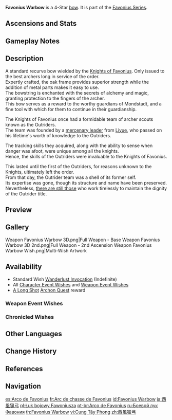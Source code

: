 {{Weapon Infobox
|title          = Fa&shy;vo&shy;ni&shy;us War&shy;bow
|id             = 15401
|image          = <gallery>
Weapon Favonius Warbow.png|Base
Weapon Favonius Warbow 2nd.png|2nd Ascension
</gallery>
|type           = Bow
|series         = Favonius
|releaseDate    = 2020-09-28
|quality        = 4
|base_atk       = 41
|2nd_stat_type  = Energy Recharge
|2nd_stat       = 13.3%
|passive        = Windfall
|effect         = CRIT hits have a (var1)% chance to generate a small amount of Elemental Particles, which will regenerate 6 Energy for the character. Can only occur once every (var2)s.
|eff_rank1_var1 = 60
|eff_rank2_var1 = 70
|eff_rank3_var1 = 80
|eff_rank4_var1 = 90
|eff_rank5_var1 = 100
|eff_rank1_var2 = 12
|eff_rank2_var2 = 10.5
|eff_rank3_var2 = 9
|eff_rank4_var2 = 7.5
|eff_rank5_var2 = 6
|eff_att1       = CRIT Hit
|eff_att2       = Energy Generation
|obtain         = Wishes
|obtain2        = Quests
|quest          = A Long Shot
}}
{{Description|A standard-issue recurve bow of the Knights of Favonius. Only the best archers can unleash its full potential.}}
'''Favonius Warbow''' is a 4-Star [[bow]]. It is part of the [[Favonius Series]].

==Ascensions and Stats==
{{Weapon Ascensions and Stats
|ascendMat1 = Fetters of the Dandelion Gladiator
|ascendMat2 = Chains of the Dandelion Gladiator
|ascendMat3 = Shackles of the Dandelion Gladiator
|ascendMat4 = Dream of the Dandelion Gladiator
|bossMat1   = Chaos Device
|bossMat2   = Chaos Circuit
|bossMat3   = Chaos Core
|commonMat1 = Whopperflower Nectar
|commonMat2 = Shimmering Nectar
|commonMat3 = Energy Nectar
}}
==Gameplay Notes==
{{Transclude|Favonius Series|Gameplay Notes}}

==Description==
A standard recurve bow wielded by the [[Knights of Favonius]]. Only issued to the best archers long in service of the order.<br>
Expertly crafted, the oak frame provides superior strength while the addition of metal parts makes it easy to use.<br>
The bowstring is enchanted with the secrets of alchemy and magic, granting protection to the fingers of the archer.<br>
This bow serves as a reward to the worthy guardians of Mondstadt, and a fine tool with which for them to continue in their guardianship.

The Knights of Favonius once had a formidable team of archer scouts known as the Outriders.<br>
The team was founded by a [[Amber's Grandfather|mercenary leader]] from [[Liyue]], who passed on his lifetime's worth of knowledge to the Outriders.

The tracking skills they acquired, along with the ability to sense when danger was afoot, were unique among all the knights.<br>
Hence, the skills of the Outriders were invaluable to the Knights of Favonius.

This lasted until the first of the Outriders, for reasons unknown to the Knights, ultimately left the order.<br>
From that day, the Outrider team was a shell of its former self.<br>
Its expertise was gone, though its structure and name have been preserved.<br>
Nevertheless, [[Amber|there are still those]] who work tirelessly to maintain the dignity of the Outrider title.

==Preview==
{{Preview
|file    = Weapon Favonius Warbow Passive
|caption = Passive: Windfall
}}

==Gallery==
<gallery>
Weapon Favonius Warbow 3D.png|Full Weapon - Base
Weapon Favonius Warbow 3D 2nd.png|Full Weapon - 2nd Ascension
Weapon Favonius Warbow Wish.png|Multi-Wish Artwork
</gallery>

==Availability==
*Standard Wish [[Wanderlust Invocation]] (Indefinite)
*All [[Character Event Wishes]] and [[Weapon Event Wishes]]
*[[A Long Shot]] [[Archon Quest]] reward

===Weapon Event Wishes===
{{Featured}}

===Chronicled Wishes===
{{Featured|chronicled=1}}

==Other Languages==
{{Other Languages
|1_en      = Favonius Warbow
|1_zhs     = 西风猎弓
|1_zhs_rm  = Xīfēng Liègōng
|1_zht     = 西風獵弓
|1_zht_rm  = Xīfēng Liègōng
|1_zh_tl   = {{Lex|Favonius|zh}} Hunting Bow
|1_ja      = 西風猟弓
|1_ja_rm   = Sepyurosu Aroo<ref>HoYoverse Japanese Customer Support Response: [[:File:CS JA Weapon Pronunciation Reply.png|Japanese Pronunciation of Various Weapons]]</ref>
|1_ja_tl   = {{Lex|Favonius|ja}} Hunting Bow
|1_ja_note = The official name uses the characters for "hunting bow" ({{ja|猟弓}}), but reads them as the English word "arrow."
|1_ko      = 페보니우스 활
|1_ko_tl   = Favonius Bow
|1_es      = Arco de Favonius
|1_es_tl   = Favonius Bow
|1_fr      = Arc de chasse de Favonius
|1_fr_tl   = Favonius Hunting Bow
|1_ru      = Боевой лук Фавония
|1_ru_tl   = Favonius Warbow
|1_th      = Favonius Warbow
|1_vi      = Cung Tây Phong
|1_vi_tl   = {{Lex|Favonius|vi}} Bow
|1_de      = Favonius-Jagdbogen
|1_de_tl   = Favonius Hunting Bow
|1_id      = Favonius Warbow
|1_pt      = Arco de Guerra de Favonius
|1_pt_tl   = Favonius Warbow
|1_tr      = Favonius Savaş Yayı
|1_tr_tl   = Favonius War Bow
|1_it      = Arco da guerra di Favonius
|1_it_tl   = Favonius Warbow

|Transclude=Favonius Series#2
}}

==Change History==
{{Change History|1.0}}

==References==
{{Reflist}}

==Navigation==
{{Weapons by Series Navbox|series=Favonius}}
{{Weapon Navbox|Bows}}

[[es:Arco de Favonius]]
[[fr:Arc de chasse de Favonius]]
[[id:Favonius Warbow]]
[[ja:西風猟弓]]
[[pl:Łuk bojowy Fawoniusza]]
[[pt-br:Arco de Favonius]]
[[ru:Боевой лук Фавония]]
[[th:Favonius Warbow]]
[[vi:Cung Tây Phong]]
[[zh:西風獵弓]]